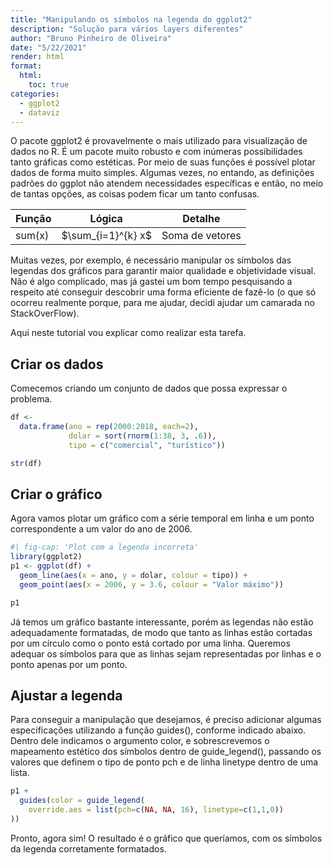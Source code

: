 ```yaml
---
title: "Manipulando os símbolos na legenda do ggplot2"
description: "Solução para vários layers diferentes"
author: "Bruno Pinheiro de Oliveira"
date: "5/22/2021"
render: html
format:
  html:
    toc: true
categories:
  - ggplot2
  - dataviz
---
```


O pacote ggplot2 é provavelmente o mais utilizado para visualização de dados no R. É um pacote muito robusto e com inúmeras possibilidades tanto gráficas como estéticas. Por meio de suas funções é possível plotar dados de forma muito simples. Algumas vezes, no entando, as definições padrões do ggplot não atendem necessidades específicas e então, no meio de tantas opções, as coisas podem ficar um tanto confusas.

| Função | Lógica             | Detalhe         |
|--------|--------------------|-----------------|
| sum(x) | $\sum_{i=1}^{k} x$ | Soma de vetores |

Muitas vezes, por exemplo, é necessário manipular os símbolos das legendas dos gráficos para garantir maior qualidade e objetividade visual. Não é algo complicado, mas já gastei um bom tempo pesquisando a respeito até conseguir descobrir uma forma eficiente de fazê-lo (o que só ocorreu realmente porque, para me ajudar, decidi ajudar um camarada no StackOverFlow).

Aqui neste tutorial vou explicar como realizar esta tarefa.

## Criar os dados

Comecemos criando um conjunto de dados que possa expressar o problema.

```r

df <-
  data.frame(ano = rep(2000:2018, each=2),
             dolar = sort(rnorm(1:38, 3, .6)),
             tipo = c("comercial", "turístico"))

str(df)
```

## Criar o gráfico

Agora vamos plotar um gráfico com a série temporal em linha e um ponto correspondente a um valor do ano de 2006.

```r
#| fig-cap: 'Plot com a legenda incorreta'
library(ggplot2)
p1 <- ggplot(df) +
  geom_line(aes(x = ano, y = dolar, colour = tipo)) +
  geom_point(aes(x = 2006, y = 3.6, colour = "Valor máximo"))

p1
```

Já temos um gráfico bastante interessante, porém as legendas não estão adequadamente formatadas, de modo que tanto as linhas estão cortadas por um círculo como o ponto está cortado por uma linha. Queremos adequar os símbolos para que as linhas sejam representadas por linhas e o ponto apenas por um ponto.

## Ajustar a legenda

Para conseguir a manipulação que desejamos, é preciso adicionar algumas especificações utilizando a função guides(), conforme indicado abaixo. Dentro dele indicamos o argumento color, e sobrescrevemos o mapeamento estético dos símbolos dentro de guide_legend(), passando os valores que definem o tipo de ponto pch e de linha linetype dentro de uma lista.

```r
p1 +
  guides(color = guide_legend(
    override.aes = list(pch=c(NA, NA, 16), linetype=c(1,1,0))
))
```

Pronto, agora sim! O resultado é o gráfico que queríamos, com os símbolos da legenda corretamente formatados.
